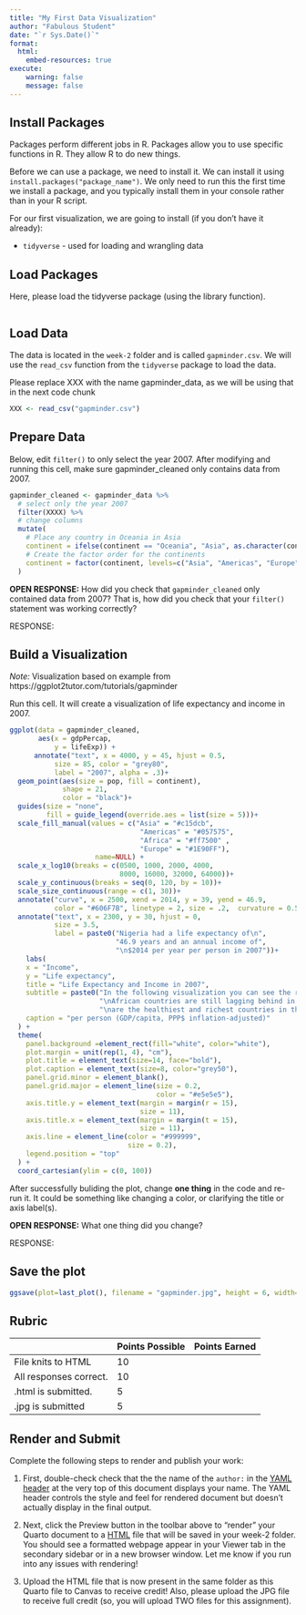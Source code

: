 ```yaml
---
title: "My First Data Visualization"
author: "Fabulous Student"
date: "`r Sys.Date()`"
format:
  html:
    embed-resources: true
execute:
    warning: false
    message: false
---
```

<!-- First, please replace "Fabulous Student" (in the YAML header) with your name! -->

## Install Packages

Packages perform different jobs in R. Packages allow you to use specific functions in R. They allow R to do new things.

Before we can use a package, we need to install it. We can install it using `install.packages("package_name")`. We only need to run this the first time we install a package, and you typically install them in your console rather than in your R script.

For our first visualization, we are going to install (if you don't have it already):

- `tidyverse` - used for loading and wrangling data

## Load Packages

Here, please load the tidyverse package (using the library function).

```r

```


## Load Data

The data is located in the `week-2` folder and is called `gapminder.csv`. We will use the `read_csv` function from the `tidyverse` package to load the data.

Please replace XXX with the name gapminder_data, as we will be using that in the next code chunk

```r
XXX <- read_csv("gapminder.csv")
```

## Prepare Data

Below, edit `filter()` to only select the year 2007. After modifying and running this cell, make sure gapminder_cleaned only contains data from 2007.

```r
gapminder_cleaned <- gapminder_data %>% 
  # select only the year 2007
  filter(XXXX) %>%
  # change columns
  mutate(
    # Place any country in Oceania in Asia
    continent = ifelse(continent == "Oceania", "Asia", as.character(continent)),
    # Create the factor order for the continents
    continent = factor(continent, levels=c("Asia", "Americas", "Europe", "Africa"))
  ) 
```

**OPEN RESPONSE:** How did you check that `gapminder_cleaned` only contained data from 2007? That is, how did you check that your `filter()` statement was working correctly?

RESPONSE:

## Build a Visualization

*Note:* Visualization based on example from https://ggplot2tutor.com/tutorials/gapminder

Run this cell. It will create a visualization of life expectancy and income in 2007.

```r
ggplot(data = gapminder_cleaned, 
       aes(x = gdpPercap, 
           y = lifeExp)) +
      annotate("text", x = 4000, y = 45, hjust = 0.5,
           size = 85, color = "grey80",
           label = "2007", alpha = .3)+
  geom_point(aes(size = pop, fill = continent),
             shape = 21,
             color = "black")+
  guides(size = "none",
         fill = guide_legend(override.aes = list(size = 5)))+
  scale_fill_manual(values = c("Asia" = "#c15dcb",
                                "Americas" = "#057575",
                                "Africa" = "#ff7500" ,
                                "Europe" = "#1E90FF"),
                     name=NULL) +
  scale_x_log10(breaks = c(0500, 1000, 2000, 4000,
                           8000, 16000, 32000, 64000))+
  scale_y_continuous(breaks = seq(0, 120, by = 10))+
  scale_size_continuous(range = c(1, 30))+
  annotate("curve", x = 2500, xend = 2014, y = 39, yend = 46.9, 
           color = "#606F7B", linetype = 2, size = .2,  curvature = 0.5)+
  annotate("text", x = 2300, y = 30, hjust = 0,
           size = 3.5,
           label = paste0("Nigeria had a life expectancy of\n",
                          "46.9 years and an annual income of",
                          "\n$2014 per year per person in 2007"))+
    labs(
    x = "Income",
    y = "Life expectancy",
    title = "Life Expectancy and Income in 2007",
    subtitle = paste0("In the following visualization you can see the relationship between income and life expectancy among all countries in 2007.",
                      "\nAfrican countries are still lagging behind in terms of general life expectancy. The European and American countries",
                      "\nare the healthiest and richest countries in the world."),
    caption = "per person (GDP/capita, PPP$ inflation-adjusted)"
  ) +
  theme(
    panel.background =element_rect(fill="white", color="white"), 
    plot.margin = unit(rep(1, 4), "cm"),
    plot.title = element_text(size=14, face="bold"),
    plot.caption = element_text(size=8, color="grey50"),
    panel.grid.minor = element_blank(),
    panel.grid.major = element_line(size = 0.2, 
                                    color = "#e5e5e5"),
    axis.title.y = element_text(margin = margin(r = 15), 
                                size = 11),
    axis.title.x = element_text(margin = margin(t = 15), 
                                size = 11),
    axis.line = element_line(color = "#999999", 
                             size = 0.2),
    legend.position = "top"
  ) +
  coord_cartesian(ylim = c(0, 100))
```

After successfully buliding the plot, change **one thing** in the code and re-run it. It could be something like changing a color, or clarifying the title or axis label(s).

**OPEN RESPONSE:** What one thing did you change?

RESPONSE: 

## Save the plot

```r
ggsave(plot=last_plot(), filename = "gapminder.jpg", height = 6, width=10)
```

## Rubric

|                     | Points Possible | Points Earned |
|---------------------|-----------------|---------------|
| File knits to HTML  | 10              |               |
|All responses correct.  | 10              |               |
| .html is submitted. | 5               |               |
| .jpg is submitted   | 5               |               |


## Render and Submit

Complete the following steps to render and publish your work:

1.  First, double-check check that the the name of the `author:` in the [YAML header](https://bookdown.org/yihui/rmarkdown-cookbook/rmarkdown-anatomy.html#yaml-metadata) at the very top of this document displays your name. The YAML header controls the style and feel for rendered document but doesn't actually display in the final output.

2.  Next, click the Preview button in the toolbar above to "render" your Quarto document to a [HTML](https://bookdown.org/yihui/rmarkdown/html-document.html) file that will be saved in your week-2 folder. You should see a formatted webpage appear in your Viewer tab in the secondary sidebar or in a new browser window. Let me know if you run into any issues with rendering! 

3. Upload the HTML file that is now present in the same folder as this Quarto file to Canvas to receive credit! Also, please upload the JPG file to receive full credit (so, you will upload TWO files for this assignment).
